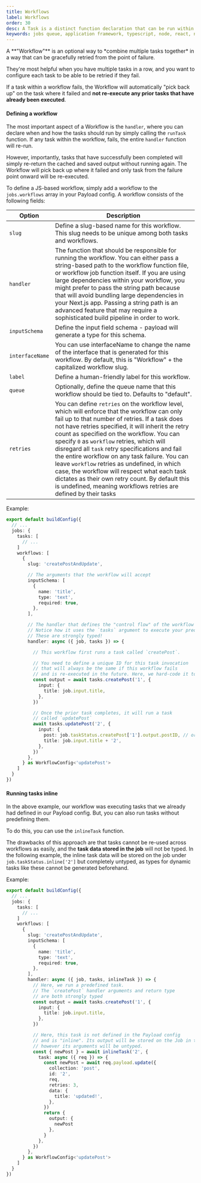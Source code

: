 ```yaml
---
title: Workflows
label: Workflows
order: 30
desc: A Task is a distinct function declaration that can be run within Payload's Jobs Queue.
keywords: jobs queue, application framework, typescript, node, react, nextjs
---
```


<Banner type="default">
  A **"Workflow"** is an optional way to *combine multiple tasks together* in a way that can be
  gracefully retried from the point of failure.
</Banner>

They're most helpful when you have multiple tasks in a row, and you want to configure each task to be able to be retried if they fail.

If a task within a workflow fails, the Workflow will automatically "pick back up" on the task where it failed and **not re-execute any prior tasks that have already been executed**.

#### Defining a workflow

The most important aspect of a Workflow is the `handler`, where you can declare when and how the tasks should run by simply calling the `runTask` function. If any task within the workflow, fails, the entire `handler` function will re-run.

However, importantly, tasks that have successfully been completed will simply re-return the cached and saved output without running again. The Workflow will pick back up where it failed and only task from the failure point onward will be re-executed.

To define a JS-based workflow, simply add a workflow to the `jobs.workflows` array in your Payload config. A workflow consists of the following fields:

| Option          | Description                                                                                                                                                                                                                                                                                                                                                                                                                                                                                                                                                                                                              |
| --------------- | ------------------------------------------------------------------------------------------------------------------------------------------------------------------------------------------------------------------------------------------------------------------------------------------------------------------------------------------------------------------------------------------------------------------------------------------------------------------------------------------------------------------------------------------------------------------------------------------------------------------------ |
| `slug`          | Define a slug-based name for this workflow. This slug needs to be unique among both tasks and workflows.                                                                                                                                                                                                                                                                                                                                                                                                                                                                                                                 |
| `handler`       | The function that should be responsible for running the workflow. You can either pass a string-based path to the workflow function file, or workflow job function itself. If you are using large dependencies within your workflow, you might prefer to pass the string path because that will avoid bundling large dependencies in your Next.js app. Passing a string path is an advanced feature that may require a sophisticated build pipeline in order to work.                                                                                                                                                     |
| `inputSchema`   | Define the input field schema - payload will generate a type for this schema.                                                                                                                                                                                                                                                                                                                                                                                                                                                                                                                                            |
| `interfaceName` | You can use interfaceName to change the name of the interface that is generated for this workflow. By default, this is "Workflow" + the capitalized workflow slug.                                                                                                                                                                                                                                                                                                                                                                                                                                                       |
| `label`         | Define a human-friendly label for this workflow.                                                                                                                                                                                                                                                                                                                                                                                                                                                                                                                                                                         |
| `queue`         | Optionally, define the queue name that this workflow should be tied to. Defaults to "default".                                                                                                                                                                                                                                                                                                                                                                                                                                                                                                                           |
| `retries`       | You can define `retries` on the workflow level, which will enforce that the workflow can only fail up to that number of retries. If a task does not have retries specified, it will inherit the retry count as specified on the workflow. You can specify `0` as `workflow` retries, which will disregard all `task` retry specifications and fail the entire workflow on any task failure. You can leave `workflow` retries as undefined, in which case, the workflow will respect what each task dictates as their own retry count. By default this is undefined, meaning workflows retries are defined by their tasks |

Example:

```ts
export default buildConfig({
  // ...
  jobs: {
    tasks: [
      // ...
    ]
    workflows: [
      {
        slug: 'createPostAndUpdate',

        // The arguments that the workflow will accept
        inputSchema: [
          {
            name: 'title',
            type: 'text',
            required: true,
          },
        ],

        // The handler that defines the "control flow" of the workflow
        // Notice how it uses the `tasks` argument to execute your predefined tasks.
        // These are strongly typed!
        handler: async ({ job, tasks }) => {

          // This workflow first runs a task called `createPost`.

          // You need to define a unique ID for this task invocation
          // that will always be the same if this workflow fails
          // and is re-executed in the future. Here, we hard-code it to '1'
          const output = await tasks.createPost('1', {
            input: {
              title: job.input.title,
            },
          })

          // Once the prior task completes, it will run a task
          // called `updatePost`
          await tasks.updatePost('2', {
            input: {
              post: job.taskStatus.createPost['1'].output.postID, // or output.postID
              title: job.input.title + '2',
            },
          })
        },
      } as WorkflowConfig<'updatePost'>
    ]
  }
})
```

#### Running tasks inline

In the above example, our workflow was executing tasks that we already had defined in our Payload config. But, you can also run tasks without predefining them.

To do this, you can use the `inlineTask` function.

The drawbacks of this approach are that tasks cannot be re-used across workflows as easily, and the **task data stored in the job** will not be typed. In the following example, the inline task data will be stored on the job under `job.taskStatus.inline['2']` but completely untyped, as types for dynamic tasks like these cannot be generated beforehand.

Example:

```ts
export default buildConfig({
  // ...
  jobs: {
    tasks: [
      // ...
    ]
    workflows: [
      {
        slug: 'createPostAndUpdate',
        inputSchema: [
          {
            name: 'title',
            type: 'text',
            required: true,
          },
        ],
        handler: async ({ job, tasks, inlineTask }) => {
          // Here, we run a predefined task.
          // The `createPost` handler arguments and return type
          // are both strongly typed
          const output = await tasks.createPost('1', {
            input: {
              title: job.input.title,
            },
          })

          // Here, this task is not defined in the Payload config
          // and is "inline". Its output will be stored on the Job in the database
          // however its arguments will be untyped.
          const { newPost } = await inlineTask('2', {
            task: async ({ req }) => {
              const newPost = await req.payload.update({
                collection: 'post',
                id: '2',
                req,
                retries: 3,
                data: {
                  title: 'updated!',
                },
              })
              return {
                output: {
                  newPost
                },
              }
            },
          })
        },
      } as WorkflowConfig<'updatePost'>
    ]
  }
})
```
